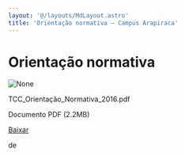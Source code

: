 ```yaml
---
layout: '@/layouts/MdLayout.astro'
title: 'Orientação normativa — Campus Arapiraca'
---
```




Orientação normativa
====================










<Image src="https://arapiraca.ufal.br/graduacao/ciencia-da-computacao/documentos/tcc/tcc_orientacao_normativa_2016.pdf/%2b%2bplone%2b%2bufalprofile/imgs/file-icon.png" alt="None" inferSize />

 TCC\_Orientação\_Normativa\_2016.pdf  

 Documento PDF
 (2.2MB)
 

[Baixar](%40%40download/file/TCC_Orientac%cc%a7a%cc%83o_Normativa_2016.pdf)























 de 












